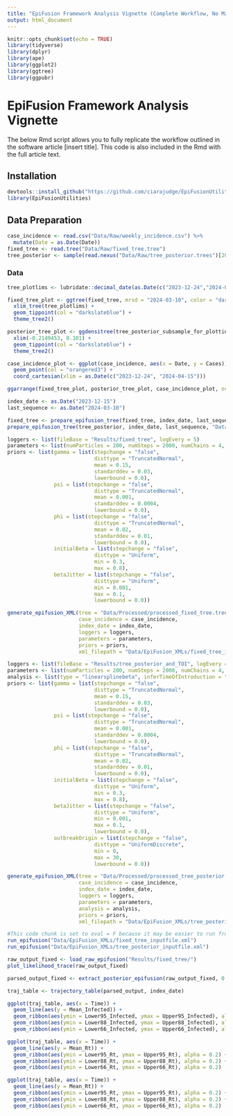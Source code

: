 ```yaml
---
title: "EpiFusion Framework Analysis Vignette (Complete Workflow, No Manuscript Text)"
output: html_document
---
```


```r
knitr::opts_chunk$set(echo = TRUE)
library(tidyverse)
library(dplyr)
library(ape)
library(ggplot2)
library(ggtree)
library(ggpubr)
```

# EpiFusion Framework Analysis Vignette

The below Rmd script allows you to fully replicate the workflow outlined in the software article [insert title]. This code is also included in the Rmd with the full article text.

## Installation

```r
devtools::install_github("https://github.com/ciarajudge/EpiFusionUtilities")
library(EpiFusionUtilities)
```

## Data Preparation

```r
case_incidence <- read.csv("Data/Raw/weekly_incidence.csv") %>%
  mutate(Date = as.Date(Date))
fixed_tree <- read.tree("Data/Raw/fixed_tree.tree")
tree_posterior <- sample(read.nexus("Data/Raw/tree_posterior.trees")[2000:10000], 200) # Discard burn in, randomly sample 200
```

### Data

```r
tree_plotlims <- lubridate::decimal_date(as.Date(c("2023-12-24","2024-04-15"), format = "%Y-%m-%d"))

fixed_tree_plot <- ggtree(fixed_tree, mrsd = "2024-03-10", color = "darkslateblue") +
  xlim_tree(tree_plotlims) +
  geom_tippoint(col = "darkslateblue") +
  theme_tree2()

posterior_tree_plot <- ggdensitree(tree_posterior_subsample_for_plotting, color = "darkslateblue", alpha = 0.02) +
  xlim(-0.2149453, 0.101) +
  geom_tippoint(col = "darkslateblue") +
  theme_tree2()

case_incidence_plot <- ggplot(case_incidence, aes(x = Date, y = Cases)) +
  geom_point(col = "orangered3") +
  coord_cartesian(xlim = as.Date(c("2023-12-24", "2024-04-15")))

ggarrange(fixed_tree_plot, posterior_tree_plot, case_incidence_plot, ncol = 1, align = "v")
```

```r
index_date <- as.Date("2023-12-15")
last_sequence <- as.Date("2024-03-10")
```

```r
fixed_tree <- prepare_epifusion_tree(fixed_tree, index_date, last_sequence, "Data/Processed/processed_fixed_tree.tree")
prepare_epifusion_tree(tree_posterior, index_date, last_sequence, "Data/Processed/processed_tree_posterior.tree")
```

```r
loggers <- list(fileBase = "Results/fixed_tree", logEvery = 5)
parameters <- list(numParticles = 200, numSteps = 2000, numChains = 4, stepCoefficient = 0.05)
priors <- list(gamma = list(stepchange = "false",
                            disttype = "TruncatedNormal",
                            mean = 0.15,
                            standarddev = 0.03, 
                            lowerbound = 0.0),
               psi = list(stepchange = "false",
                            disttype = "TruncatedNormal",
                            mean = 0.001,
                            standarddev = 0.0004, 
                            lowerbound = 0.0),
               phi = list(stepchange = "false",
                            disttype = "TruncatedNormal",
                            mean = 0.02,
                            standarddev = 0.01, 
                            lowerbound = 0.0),
               initialBeta = list(stepchange = "false",
                            disttype = "Uniform",
                            min = 0.3,
                            max = 0.8),
               betaJitter = list(stepchange = "false",
                            disttype = "Uniform",
                            min = 0.001,
                            max = 0.1, 
                            lowerbound = 0.0))

generate_epifusion_XML(tree = "Data/Processed/processed_fixed_tree.tree",
                       case_incidence = case_incidence,
                       index_date = index_date,
                       loggers = loggers,
                       parameters = parameters,
                       priors = priors,
                       xml_filepath = "Data/EpiFusion_XMLs/fixed_tree_inputfile.xml")
```

```r
loggers <- list(fileBase = "Results/tree_posterior_and_TOI", logEvery = 5)
parameters <- list(numParticles = 200, numSteps = 2000, numChains = 4, stepCoefficient = 0.05)
analysis <- list(type = "linearsplinebeta", inferTimeOfIntroduction = "true")
priors <- list(gamma = list(stepchange = "false",
                            disttype = "TruncatedNormal",
                            mean = 0.15,
                            standarddev = 0.03, 
                            lowerbound = 0.0),
               psi = list(stepchange = "false",
                            disttype = "TruncatedNormal",
                            mean = 0.001,
                            standarddev = 0.0004, 
                            lowerbound = 0.0),
               phi = list(stepchange = "false",
                            disttype = "TruncatedNormal",
                            mean = 0.02,
                            standarddev = 0.01, 
                            lowerbound = 0.0),
               initialBeta = list(stepchange = "false",
                            disttype = "Uniform",
                            min = 0.3,
                            max = 0.8),
               betaJitter = list(stepchange = "false",
                            disttype = "Uniform",
                            min = 0.001,
                            max = 0.1, 
                            lowerbound = 0.0),
               outbreakOrigin = list(stepchange = "false",
                            disttype = "UniformDiscrete",
                            min = 0,
                            max = 30, 
                            lowerbound = 0.0))

generate_epifusion_XML(tree = "Data/Processed/processed_tree_posterior.tree",
                       case_incidence = case_incidence,
                       index_date = index_date,
                       loggers = loggers,
                       parameters = parameters,
                       analysis = analysis,
                       priors = priors,
                       xml_filepath = "Data/EpiFusion_XMLs/tree_posterior_inputfile.xml")
```

```r
#This code chunk is set to eval = F because it may be easier to run from command line
run_epifusion("Data/EpiFusion_XMLs/fixed_tree_inputfile.xml")
run_epifusion("Data/EpiFusion_XMLs/tree_posterior_inputfile.xml")
```


```r
raw_output_fixed <- load_raw_epifusion("Results/fixed_tree/")
plot_likelihood_trace(raw_output_fixed)

```

```r
parsed_output_fixed <- extract_posterior_epifusion(raw_output_fixed, 0.1)

```

```r
traj_table <- trajectory_table(parsed_output, index_date)

ggplot(traj_table, aes(x = Time)) +
  geom_line(aes(y = Mean_Infected)) +
  geom_ribbon(aes(ymin = Lower95_Infected, ymax = Upper95_Infected), alpha = 0.2) +
  geom_ribbon(aes(ymin = Lower88_Infected, ymax = Upper88_Infected), alpha = 0.2) +
  geom_ribbon(aes(ymin = Lower66_Infected, ymax = Upper66_Infected), alpha = 0.2)

```

```r

ggplot(traj_table, aes(x = Time)) +
  geom_line(aes(y = Mean_Rt)) +
  geom_ribbon(aes(ymin = Lower95_Rt, ymax = Upper95_Rt), alpha = 0.2) +
  geom_ribbon(aes(ymin = Lower88_Rt, ymax = Upper88_Rt), alpha = 0.2) +
  geom_ribbon(aes(ymin = Lower66_Rt, ymax = Upper66_Rt), alpha = 0.2)

```


```r

ggplot(traj_table, aes(x = Time)) +
  geom_line(aes(y = Mean_Rt)) +
  geom_ribbon(aes(ymin = Lower95_Rt, ymax = Upper95_Rt), alpha = 0.2) +
  geom_ribbon(aes(ymin = Lower88_Rt, ymax = Upper88_Rt), alpha = 0.2) +
  geom_ribbon(aes(ymin = Lower66_Rt, ymax = Upper66_Rt), alpha = 0.2)

```